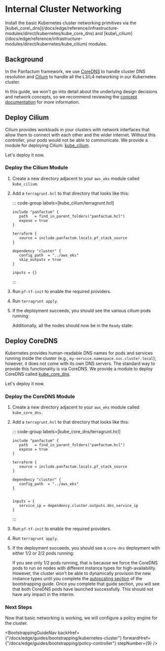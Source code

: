 

# Internal Cluster Networking

<p class="subtitle">Install the basic Kubernetes cluster networking primitives via the [kube\_core\_dns](/docs/edge/reference/infrastructure-modules/direct/kubernetes/kube_core_dns)
and [kube\_cilium](/docs/edge/reference/infrastructure-modules/direct/kubernetes/kube_cilium) modules.</p>

## Background

In the Panfactum framework, we use [CoreDNS](https://coredns.io/) to handle
cluster DNS resolution and [Cilium](https://docs.cilium.io) to handle all the L3/L4 networking in our Kubernetes cluster.

In this guide, we won't go into detail about the underlying design decisions and network concepts, so
we recommend reviewing the [concept documentation](/docs/edge/concepts/networking/cluster-networking) for more
information.

## Deploy Cilium

Cilium provides workloads in your clusters with network interfaces that allow them to connect with each other and the wider
internet. Without this controller, your pods would not be able to communicate. We provide a module
for deploying Cilium: [kube\_cilium](/docs/edge/reference/infrastructure-modules/direct/kubernetes/kube_cilium).

Let's deploy it now.

### Deploy the Cilium Module

1. Create a new directory adjacent to your `aws_eks` module called `kube_cilium`.

2. Add a `terragrunt.hcl` to that directory that looks like this:

      ::: code-group labels=[kube_cilium/terragrunt.hcl]
      ```hcl collapse={1-14} "REPLACE_ME"
      include "panfactum" {
         path   = find_in_parent_folders("panfactum.hcl")
         expose = true
      }

      terraform {
         source = include.panfactum.locals.pf_stack_source
      }

      dependency "cluster" {
         config_path  = "../aws_eks"
         skip_outputs = true
      }

      inputs = {}
      ```
      :::

3. Run `pf-tf-init` to enable the required providers.

4. Run `terragrunt apply`.

5. If the deployment succeeds, you should see the various cilium pods running:

   <MarkdownImage src={ciliumLaunchImg} alt="Cilium launched successfully" />

   Additionally, all the nodes should now be in the `Ready` state:

   <MarkdownImage src={nodesReadyImg} alt="Nodes are ready" />

## Deploy CoreDNS

Kubernetes provides human-readable DNS names for pods and services running inside the cluster (e.g., `my-service.namespace.svc.cluster.local`);
however, it does not come with its own DNS servers. The standard way to provide this functionality is via CoreDNS.
We provide a module to deploy CoreDNS called [kube\_core\_dns](/docs/edge/reference/infrastructure-modules/direct/kubernetes/kube_core_dns).

Let's deploy it now.

### Deploy the CoreDNS Module

1. Create a new directory adjacent to your `aws_eks` module called `kube_core_dns`.

2. Add a `terragrunt.hcl` to that directory that looks like this:

      ::: code-group labels=[kube_core_dns/terragrunt.hcl]
      ```hcl collapse={1-9} "REPLACE_ME"
      include "panfactum" {
         path   = find_in_parent_folders("panfactum.hcl")
         expose = true
      }

      terraform {
         source = include.panfactum.locals.pf_stack_source
      }

      dependency "cluster" {
         config_path  = "../aws_eks"
      }


      inputs = {
         service_ip = dependency.cluster.outputs.dns_service_ip
      }
      ```
      :::

3. Run `pf-tf-init` to enable the required providers.

4. Run `terragrunt apply`.

4. If the deployment succeeds, you should see a `core-dns` deployment with either 1/2 or 2/2 pods running:

   <MarkdownImage src={corednsImg} alt="CoreDNS launched successfully" />

   If you see only 1/2 pods running, that is because we force the CoreDNS pods to run on nodes with different instance types
   for high-availability. However, the cluster won't be able to dynamically provision the new instance types until
   you complete the [autoscaling section](/docs/edge/guides/bootstrapping/autoscaling) of the bootstrapping guide.
   Once you complete that guide section, you will see that both CoreDNS pods have launched successfully. This should
   not have any impact in the interim.

### Next Steps

Now that basic networking is working, we will configure a policy engine for the cluster.

<BootstrappingGuideNav backHref={"/docs/edge/guides/bootstrapping/kubernetes-cluster"} forwardHref={"/docs/edge/guides/bootstrapping/policy-controller"} stepNumber={9} />
